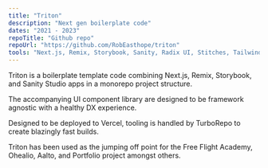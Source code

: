 ```yaml
---
title: "Triton"
description: "Next gen boilerplate code"
dates: "2021 - 2023"
repoTitle: "Github repo"
repoUrl: "https://github.com/RobEasthope/triton"
tools: "Next.js, Remix, Storybook, Sanity, Radix UI, Stitches, Tailwind, Vanilla Extract"
---
```


Triton is a boilerplate template code combining Next.js, Remix, Storybook, and Sanity Studio apps in a monorepo project structure.

The accompanying UI component library are designed to be framework agnostic with a healthy DX experience.

Designed to be deployed to Vercel, tooling is handled by TurboRepo to create blazingly fast builds.

Triton has been used as the jumping off point for the Free Flight Academy, Ohealio, Aalto, and Portfolio project amongst others.
